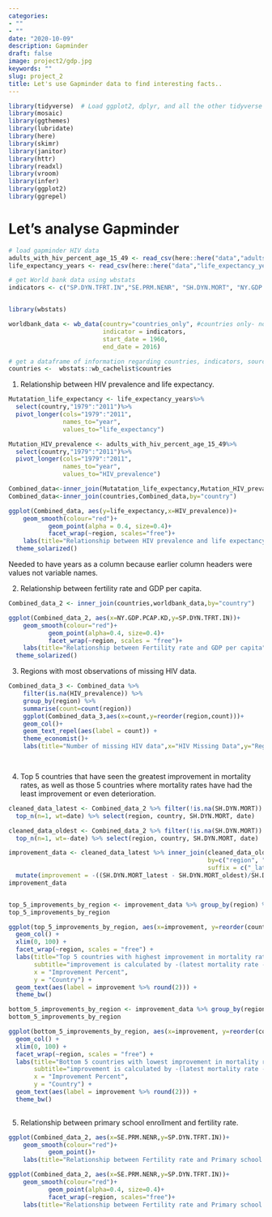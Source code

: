 ```yaml
---
categories:
- ""
- ""
date: "2020-10-09"
description: Gapminder
draft: false
image: project2/gdp.jpg
keywords: ""
slug: project_2
title: Let's use Gapminder data to find interesting facts..
---
```



```r
library(tidyverse)  # Load ggplot2, dplyr, and all the other tidyverse packages
library(mosaic)
library(ggthemes)
library(lubridate)
library(here)
library(skimr)
library(janitor)
library(httr)
library(readxl)
library(vroom)
library(infer)
library(ggplot2)
library(ggrepel)
```

# Let's analyse Gapminder

```r
# load gapminder HIV data
adults_with_hiv_percent_age_15_49 <- read_csv(here::here("data","adults_with_hiv_percent_age_15_49.csv"))
life_expectancy_years <- read_csv(here::here("data","life_expectancy_years.csv"))

# get World bank data using wbstats
indicators <- c("SP.DYN.TFRT.IN","SE.PRM.NENR", "SH.DYN.MORT", "NY.GDP.PCAP.KD")


library(wbstats)

worldbank_data <- wb_data(country="countries_only", #countries only- no aggregates like Latin America, Europe, etc.
                          indicator = indicators, 
                          start_date = 1960, 
                          end_date = 2016)

# get a dataframe of information regarding countries, indicators, sources, regions, indicator topics, lending types, income levels,  from the World Bank API 
countries <-  wbstats::wb_cachelist$countries

```


1. Relationship between HIV prevalence and life expectancy.

```r
Mutatation_life_expectancy <- life_expectancy_years%>%
  select(country,"1979":"2011")%>%
  pivot_longer(cols="1979":"2011",
               names_to="year",
               values_to="life_expectancy")

Mutation_HIV_prevalence <- adults_with_hiv_percent_age_15_49%>%
  select(country,"1979":"2011")%>%
  pivot_longer(cols="1979":"2011",
               names_to="year",
               values_to="HIV_prevalence")

Combined_data<-inner_join(Mutatation_life_expectancy,Mutation_HIV_prevalence,by=c("country","year"))
Combined_data<-inner_join(countries,Combined_data,by="country")

ggplot(Combined_data, aes(y=life_expectancy,x=HIV_prevalence))+
    geom_smooth(colour="red")+
           geom_point(alpha = 0.4, size=0.4)+
           facet_wrap(~region, scales="free")+
    labs(title="Relationship between HIV prevalence and life expectancy",y="Life expectancy",x="HIV prevalence") +
  theme_solarized()

```

Needed to have years as a column because earlier column headers were values not variable names.

2. Relationship between fertility rate and GDP per capita.

```r

Combined_data_2 <- inner_join(countries,worldbank_data,by="country")

ggplot(Combined_data_2, aes(x=NY.GDP.PCAP.KD,y=SP.DYN.TFRT.IN))+
    geom_smooth(colour="red")+
           geom_point(alpha=0.4, size=0.4)+
           facet_wrap(~region, scales = "free")+
    labs(title="Relationship between Fertility rate and GDP per capita",x="GDP per capita",y="Fertility rate") +
  theme_solarized()

```


3. Regions with most observations of missing HIV data.

```r

Combined_data_3 <- Combined_data %>%
    filter(is.na(HIV_prevalence)) %>%
    group_by(region) %>%
    summarise(count=count(region))
    ggplot(Combined_data_3,aes(x=count,y=reorder(region,count)))+
    geom_col()+
    geom_text_repel(aes(label = count)) +
    theme_economist()+
    labs(title="Number of missing HIV data",x="HIV Missing Data",y="Region")

  
```

4. Top 5 countries that have seen the greatest improvement in mortality rates, as well as those 5 countries where mortality rates have had the least improvement or even deterioration.

```r

cleaned_data_latest <- Combined_data_2 %>% filter(!is.na(SH.DYN.MORT)) %>% group_by(region, country) %>% 
  top_n(n=1, wt=date) %>% select(region, country, SH.DYN.MORT, date)

cleaned_data_oldest <- Combined_data_2 %>% filter(!is.na(SH.DYN.MORT)) %>% group_by(region, country) %>% 
  top_n(n=1, wt=-date) %>% select(region, country, SH.DYN.MORT, date)

improvement_data <- cleaned_data_latest %>% inner_join(cleaned_data_oldest,
                                                       by=c("region", "country"),
                                                       suffix = c("_latest", "_oldest")) %>% 
  mutate(improvement = -((SH.DYN.MORT_latest - SH.DYN.MORT_oldest)/SH.DYN.MORT_oldest)*100.0) #negative sign because reduction in mortality is actually improvement in mortality
improvement_data


top_5_improvements_by_region <- improvement_data %>% group_by(region) %>% top_n(n=5, wt=improvement) %>% arrange(region, -improvement)
top_5_improvements_by_region

ggplot(top_5_improvements_by_region, aes(x=improvement, y=reorder(country, improvement))) +
  geom_col() +
  xlim(0, 100) +
  facet_wrap(~region, scales = "free") +
  labs(title="Top 5 countries with highest improvement in mortality rates",
       subtitle="improvement is calculated by -(latest mortality rate - oldest mortality rate)/oldest mortality rate * 100",
       x = "Improvement Percent",
       y = "Country") + 
  geom_text(aes(label = improvement %>% round(2))) +
  theme_bw()

bottom_5_improvements_by_region <- improvement_data %>% group_by(region) %>% top_n(n=5, wt=-improvement) %>% arrange(region, improvement)
bottom_5_improvements_by_region

ggplot(bottom_5_improvements_by_region, aes(x=improvement, y=reorder(country, -improvement))) +
  geom_col() +
  xlim(0, 100) +
  facet_wrap(~region, scales = "free") +
  labs(title="Bottom 5 countries with lowest improvement in mortality rates",
       subtitle="improvement is calculated by -(latest mortality rate - oldest mortality rate)/oldest mortality rate * 100",
       x = "Improvement Percent",
       y = "Country") + 
  geom_text(aes(label = improvement %>% round(2))) +
  theme_bw()
  
```

5. Relationship between primary school enrollment and fertility rate.

```r

ggplot(Combined_data_2, aes(x=SE.PRM.NENR,y=SP.DYN.TFRT.IN))+
    geom_smooth(colour="red")+
           geom_point()+
    labs(title="Relationship between Fertility rate and Primary school enrollment",x="Primary school enrollment",y="Fertility rate")

ggplot(Combined_data_2, aes(x=SE.PRM.NENR,y=SP.DYN.TFRT.IN))+
    geom_smooth(colour="red")+
           geom_point(alpha=0.4, size=0.4)+
           facet_wrap(~region, scales="free")+
    labs(title="Relationship between Fertility rate and Primary school enrollment by region",x="Primary school enrollment",y="Fertility rate")
```
